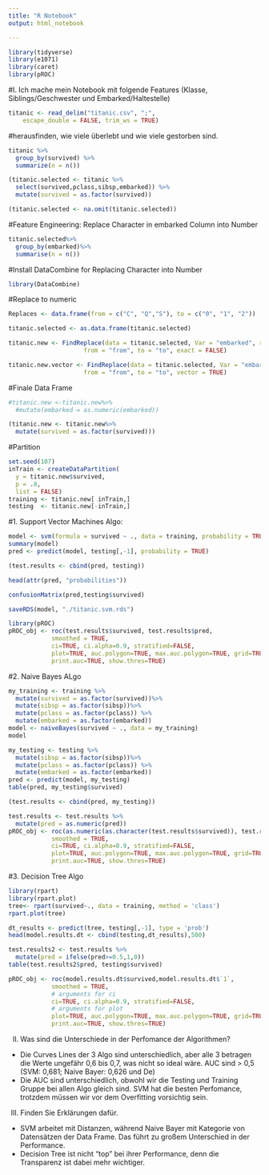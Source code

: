 ```yaml
---
title: "R Notebook"
output: html_notebook

---
```

```r
library(tidyverse)
library(e1071)
library(caret)
library(pROC)
```

#I. Ich mache mein Notebook mit folgende Features (Klasse, Siblings/Geschwester und Embarked/Haltestelle)

```r
titanic <- read_delim("titanic.csv", ";", 
    escape_double = FALSE, trim_ws = TRUE)
```

#herausfinden, wie viele überlebt und wie viele gestorben sind. 

```r
titanic %>%
  group_by(survived) %>%
  summarize(n = n())
```
```r
(titanic.selected <- titanic %>%
  select(survived,pclass,sibsp,embarked)) %>%
  mutate(survived = as.factor(survived))
```
```r
(titanic.selected <- na.omit(titanic.selected))
```

#Feature Engineering: Replace Character in embarked Column into Number

```r
titanic.selected%>%
  group_by(embarked)%>%
  summarise(n = n())
```

#Install DataCombine for Replacing Character into Number

```r
library(DataCombine)
```


#Replace to numeric
```r
Replaces <- data.frame(from = c("C", "Q","S"), to = c("0", "1", "2"))
```

```r
titanic.selected <- as.data.frame(titanic.selected)
```


```r
titanic.new <- FindReplace(data = titanic.selected, Var = "embarked", replaceData = Replaces,
                     from = "from", to = "to", exact = FALSE)
```

```r
titanic.new.vector <- FindReplace(data = titanic.selected, Var = "embarked", replaceData = Replaces,
                     from = "from", to = "to", vector = TRUE)
```

#Finale Data Frame

```r
#titanic.new <-titanic.new%>%
  #mutate(embarked = as.numeric(embarked))
```

```r
(titanic.new <- titanic.new%>%
  mutate(survived = as.factor(survived)))
```

#Partition

```r
set.seed(107)
inTrain <- createDataPartition(
  y = titanic.new$survived,
  p = .8,
  list = FALSE)
training <- titanic.new[ inTrain,]
testing  <- titanic.new[-inTrain,]
```

#1. Support Vector Machines Algo:

```r
model <- svm(formula = survived ~ ., data = training, probability = TRUE)
summary(model)
pred <- predict(model, testing[,-1], probability = TRUE)
```

```r
(test.results <- cbind(pred, testing))
```
```r
head(attr(pred, "probabilities"))
```


```r
confusionMatrix(pred,testing$survived)
```

```r
saveRDS(model, "./titanic.svm.rds")
```



```r
library(pROC)
pROC_obj <- roc(test.results$survived, test.results$pred,
            smoothed = TRUE,
            ci=TRUE, ci.alpha=0.9, stratified=FALSE,
            plot=TRUE, auc.polygon=TRUE, max.auc.polygon=TRUE, grid=TRUE,
            print.auc=TRUE, show.thres=TRUE)
```

#2. Naive Bayes ALgo

```r
my_training <- training %>%
  mutate(survived = as.factor(survived))%>%
  mutate(sibsp = as.factor(sibsp))%>%
  mutate(pclass = as.factor(pclass)) %>%
  mutate(embarked = as.factor(embarked))
model <- naiveBayes(survived ~ ., data = my_training)
model
```

```r
my_testing <- testing %>%
  mutate(sibsp = as.factor(sibsp))%>%
  mutate(pclass = as.factor(pclass)) %>%
  mutate(embarked = as.factor(embarked))
pred <- predict(model, my_testing)
table(pred, my_testing$survived)
```


```r
(test.results <- cbind(pred, my_testing))
```

```r
test.results <- test.results %>%
  mutate(pred = as.numeric(pred))
pROC_obj <- roc(as.numeric(as.character(test.results$survived)), test.results$pred,
            smoothed = TRUE,
            ci=TRUE, ci.alpha=0.9, stratified=FALSE,
            plot=TRUE, auc.polygon=TRUE, max.auc.polygon=TRUE, grid=TRUE,
            print.auc=TRUE, show.thres=TRUE)

```

#3. Decision Tree Algo

```r
library(rpart)
library(rpart.plot)
tree<- rpart(survived~., data = training, method = 'class')
rpart.plot(tree)
```


```r
dt_results <- predict(tree, testing[,-1], type = 'prob')
head(model.results.dt <- cbind(testing,dt_results),500)
```


```r
test.results2 <- test.results %>%
  mutate(pred = ifelse(pred>=0.5,1,0))
table(test.results2$pred, testing$survived)
```

```r
pROC_obj <- roc(model.results.dt$survived,model.results.dt$`1`,
            smoothed = TRUE,
            # arguments for ci
            ci=TRUE, ci.alpha=0.9, stratified=FALSE,
            # arguments for plot
            plot=TRUE, auc.polygon=TRUE, max.auc.polygon=TRUE, grid=TRUE,
            print.auc=TRUE, show.thres=TRUE)
```

II. Was sind die Unterschiede in der Perfomance der Algorithmen?
- Die Curves Lines der 3 Algo sind unterschiedlich, aber alle 3 betragen die Werte ungefähr 0,6 bis 0,7, was nicht so ideal wäre. AUC sind > 0,5 (SVM: 0,681; Naive Bayer: 0,626 und De)
- Die AUC sind unterschiedlich, obwohl wir die Testing und Training Gruppe bei allen Algo gleich sind. SVM hat die besten Perfomance, trotzdem müssen wir vor dem Overfitting vorsichtig sein.

III. Finden Sie Erklärungen dafür.
- SVM arbeitet mit Distanzen, während Naive Bayer mit Kategorie von Datensätzen der Data Frame. Das führt zu großem Unterschied in der Performance.
- Decision Tree ist nicht "top" bei ihrer Performance, denn die Transparenz ist dabei mehr wichtiger.
